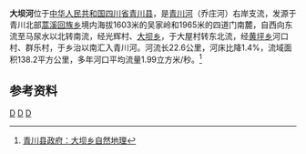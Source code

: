 {{Otheruses|大坝河|other=同名或類似名的其它條目描述}}
'''大坝河'''位于[[中华人民共和国|中华人民共和国]][[四川省|四川省]][[青川县|青川县]]，是[[青川河|青川河]]（乔庄河）右岸支流，发源于青川北部[[蒿溪回族乡|蒿溪回族乡]]境内海拔1603米的吴家岭和1965米的四道门南麓，自西向东流至马尿水以北转南流，经光辉村、[[大坝乡_(青川县)|大坝乡]]，于大屋村转东北流，经[[黄坪乡_(青川县)|黄坪乡]]河口村、群乐村，于乡治以南汇入青川河。河流长22.6公里，河床比降1.4%，流域面积138.2平方公里，多年河口平均流量1.99立方米/秒。<ref>[http://www.cnqc.gov.cn/govopen/show.cdcb?id=61271 青川县政府：大坝乡自然地理]{{Dead link|date=2018年7月 |bot=InternetArchiveBot |fix-attempted=no }}</ref>
==参考资料==
{{reflist}}
[[Category:四川河流|D]]
[[Category:青川县|D]]
[[Category:嘉陵江水系|D]]